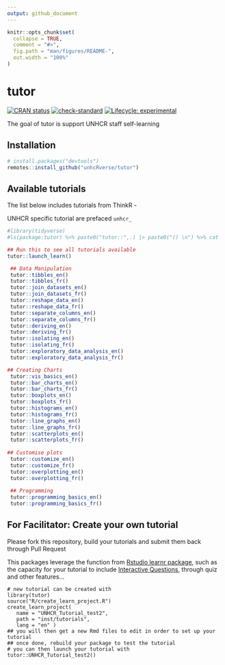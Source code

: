 ```yaml
---
output: github_document
---
```


<!-- README.md is generated from README.Rmd. Please edit that file -->

```r
knitr::opts_chunk$set(
  collapse = TRUE,
  comment = "#>",
  fig.path = "man/figures/README-",
  out.width = "100%"
)
```

# tutor

<!-- badges: start -->
[![CRAN status](https://www.r-pkg.org/badges/version/tutor)](https://CRAN.R-project.org/package=tutor)
[![check-standard](https://github.com/ThinkR-open/tutor/actions/workflows/check-standard.yaml/badge.svg)](https://github.com/ThinkR-open/tutor/actions/workflows/check-standard.yaml)
[![Lifecycle: experimental](https://img.shields.io/badge/lifecycle-experimental-orange.svg)](https://lifecycle.r-lib.org/articles/stages.html#experimental)
<!-- badges: end -->

The goal of tutor is support UNHCR staff self-learning

## Installation

``` r
# install.packages("devtools")
remotes::install_github("unhcRverse/tutor")
```

## Available tutorials

The list below includes tutorials from ThinkR - 

UNHCR specific tutorial are prefaced `unhcr_`



```r
#library(tidyverse)
#ls(package:tutor) %>% paste0("tutor::",.) |> paste0("() \n") %>% cat
```


```r
## Run this to see all tutorials available
tutor::launch_learn() 

 ## Data Manipulation
 tutor::tibbles_en() 
 tutor::tibbles_fr() 
 tutor::join_datasets_en() 
 tutor::join_datasets_fr() 
 tutor::reshape_data_en() 
 tutor::reshape_data_fr()  
 tutor::separate_columns_en() 
 tutor::separate_columns_fr() 
 tutor::deriving_en() 
 tutor::deriving_fr() 
 tutor::isolating_en() 
 tutor::isolating_fr() 
 tutor::exploratory_data_analysis_en() 
 tutor::exploratory_data_analysis_fr()

## Creating Charts
 tutor::vis_basics_en()
 tutor::bar_charts_en() 
 tutor::bar_charts_fr() 
 tutor::boxplots_en() 
 tutor::boxplots_fr()  
 tutor::histograms_en() 
 tutor::histograms_fr() 
 tutor::line_graphs_en() 
 tutor::line_graphs_fr() 
 tutor::scatterplots_en() 
 tutor::scatterplots_fr() 
 
## Customise plots 
 tutor::customize_en() 
 tutor::customize_fr() 
 tutor::overplotting_en() 
 tutor::overplotting_fr() 
 
 ## Programming
 tutor::programming_basics_en() 
 tutor::programming_basics_fr()
```

## For Facilitator: Create your own tutorial

Please fork this repository, build your tutorials and submit them back through Pull Request

This packages leverage the function from [Rstudio learnr package](https://rstudio.github.io/learnr), such as the capacity for your tutorial to include [Interactive Questions](https://rstudio.github.io/learnr/reference/index.html#interactive-questions), through quiz and other features...


``` 
# new tutorial can be created with 
library(tutor)
source("R/create_learn_project.R")
create_learn_project(
   name = "UNHCR_Tutorial_test2",
   path = "inst/tutorials",
   lang = "en" )
## you will then get a new Rmd files to edit in order to set up your tutorial
## once done, rebuild your package to test the tutorial
# you can then launch your tutorial with 
tutor::UNHCR_Tutorial_test2()
```

